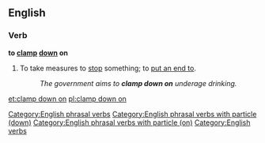 ==English==

===Verb===
'''to [[clamp]] [[down]] on''' {{transitive}}

# {{idiomatic}} To take measures to [[stop]] something; to [[put an end to]].
#:'' The government aims to '''clamp down on''' underage drinking.''

[[Category:English phrasal verbs]]
[[Category:English phrasal verbs with particle (down)]]
[[Category:English phrasal verbs with particle (on)]]
[[Category:English verbs]]

[[et:clamp down on]]
[[pl:clamp down on]]